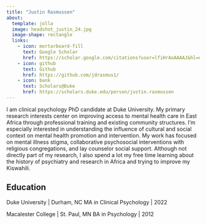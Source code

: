 ---
title: "Justin Rasmussen"
about:
  template: jolla
  image: headshot_justin_24.jpg
  image-shape: rectangle
  links:
    - icon: mortarboard-fill
      text: Google Scholar
      href: https://scholar.google.com/citations?user=lfiHrAoAAAAJ&hl=en
    - icon: github
      text: Github
      href: https://github.com/jdrasmus1/
    - icon: bank
      text: Scholars@Duke
      href: https://scholars.duke.edu/person/justin.rasmussen
---

I am clinical psychology PhD candidate at Duke University. My primary research interests center on improving access to mental health care in East Africa through professional training and existing community structures. I'm especially interested in understanding the influence of cultural and social context on mental health promotion and intervention. My work has focused on mental illness stigma, collaborative psychosocial interventions with religious congregations, and lay counselor social support. Although not directly part of my research, I also spend a lot my free time learning about the history of psychiatry and research in Africa and trying to improve my Kiswahili.

## Education

Duke University \| Durham, NC MA in Clinical Psychology \| 2022

Macalester College \| St. Paul, MN BA in Psychology \| 2012
